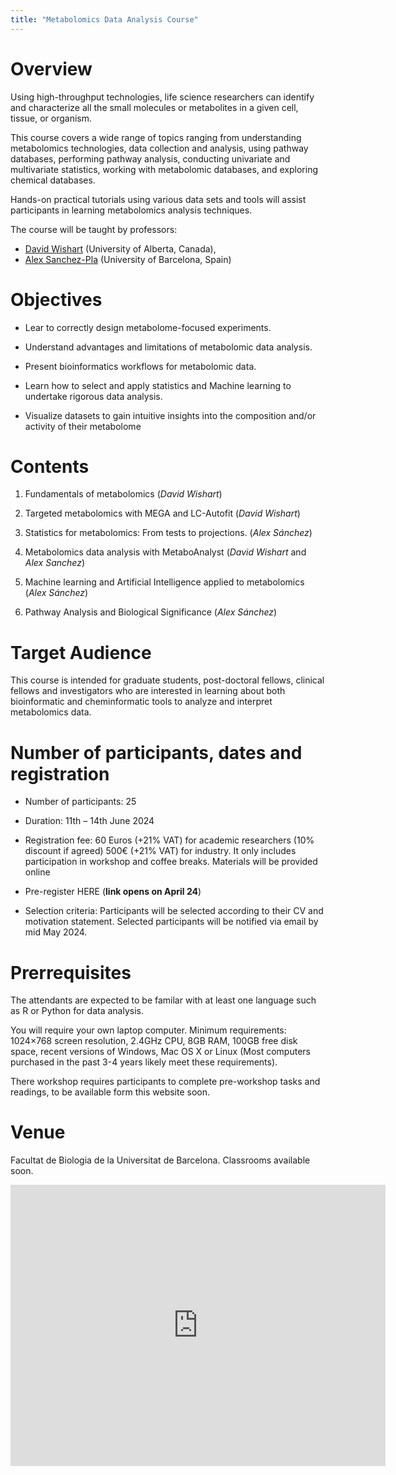 ```yaml
---
title: "Metabolomics Data Analysis Course"
---
```


# Overview

Using high-throughput technologies, life science researchers can identify and characterize all the small molecules or metabolites in a given cell, tissue, or organism.

This course covers a wide range of topics ranging from understanding metabolomics technologies, data collection and analysis, using pathway databases, performing pathway analysis, conducting univariate and multivariate statistics, working with metabolomic databases, and exploring chemical databases.

Hands-on practical tutorials using various data sets and tools will assist participants in learning metabolomics analysis techniques.

The course will be taught by professors:

- [David Wishart](https://www.tmicwishartnode.ca/) (University of Alberta, Canada), 
- [Alex Sanchez-Pla](https://webgrec.ub.edu/webpages/tmp/cat/asanchez.ub.edu.html) (University of Barcelona, Spain)

# Objectives

- Lear to correctly design metabolome-focused experiments.

- Understand advantages and limitations of metabolomic data analysis.

- Present bioinformatics workflows for metabolomic data. 

- Learn how to select and apply statistics and Machine learning to undertake rigorous data analysis.

- Visualize datasets to gain intuitive insights into the composition and/or activity of their metabolome

# Contents

1. Fundamentals of metabolomics (*David Wishart*)

2. Targeted metabolomics with MEGA and LC-Autofit (*David Wishart*)

3. Statistics for metabolomics: From tests to projections. (*Alex Sánchez*)

4. Metabolomics data analysis with MetaboAnalyst (*David Wishart* and *Alex Sanchez*)

5. Machine learning and Artificial Intelligence applied to metabolomics (*Alex Sánchez*)

6. Pathway Analysis and Biological Significance (*Alex Sánchez*)

# Target Audience

This course is intended for graduate students, post-doctoral fellows, clinical fellows and investigators who are interested in learning about both bioinformatic and cheminformatic tools to analyze and interpret metabolomics data.

# Number of participants, dates and registration

- Number of participants: 25

- Duration: 11th – 14th  June 2024

- Registration fee: 60 Euros (+21% VAT) for academic researchers (10% discount if agreed) 500€ (+21% VAT) for industry. It only includes participation in workshop and coffee breaks. Materials will be provided online

- Pre-register HERE (**link opens on April 24**)

- Selection criteria: Participants will be selected according to their CV and motivation statement.
Selected participants will be notified via email by mid May 2024.


# Prerrequisites

The attendants are expected to be familar with at least one language such as R or Python for data analysis.

You will require your own laptop computer. Minimum requirements: 1024×768 screen resolution, 2.4GHz CPU, 8GB RAM, 100GB free disk space, recent versions of Windows, Mac OS X or Linux (Most computers purchased in the past 3-4 years likely meet these requirements).

There workshop requires participants to complete pre-workshop tasks and readings, to be available form this website soon.


# Venue

Facultat de Biologia de la Universitat de Barcelona. Classrooms available soon.

<iframe src="https://www.google.com/maps/embed?pb=!1m18!1m12!1m3!1d5986.9439854617185!2d2.1172419771982787!3d41.385555071300274!2m3!1f0!2f0!3f0!3m2!1i1024!2i768!4f13.1!3m3!1m2!1s0x12a4985836879a07%3A0x41dacfc1418777fc!2sFacultad%20de%20Biolog%C3%ADa%20Universidad%20de%20Barcelona!5e0!3m2!1ses!2ses!4v1713525236790!5m2!1ses!2ses" width="600" height="450" style="border:0;" allowfullscreen="" loading="lazy" referrerpolicy="no-referrer-when-downgrade"></iframe>